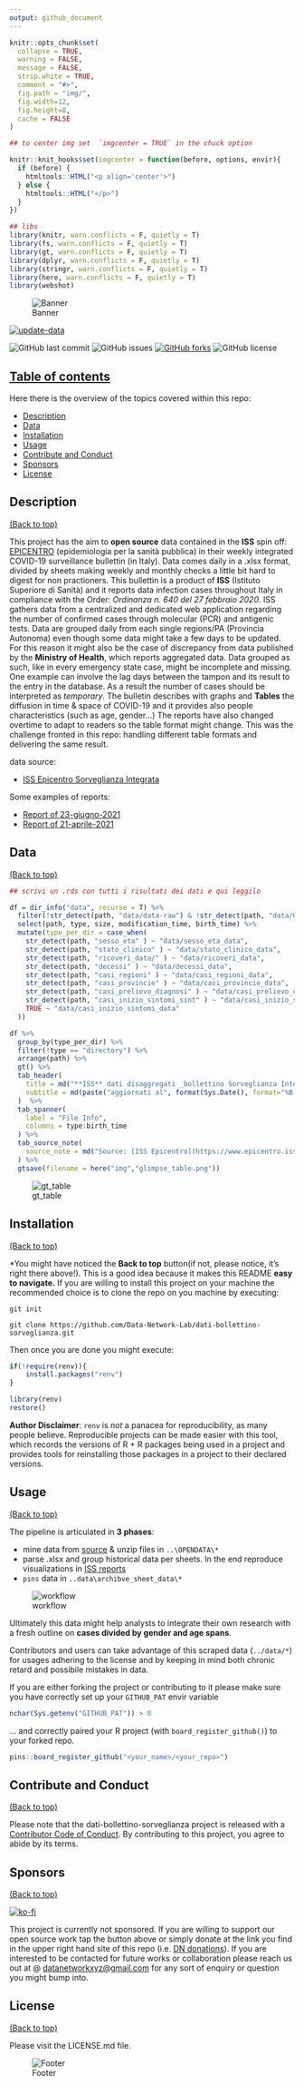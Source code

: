 ```yaml
---
output: github_document
---
```


<!-- README.md is generated from README.Rmd. Please edit that file -->

```r

knitr::opts_chunk$set(
  collapse = TRUE,
  warning = FALSE, 
  message = FALSE,
  strip.white = TRUE,
  comment = "#>",
  fig.path = "img/",
  fig.width=12,
  fig.height=8,
  cache = FALSE
)

## to center img set  `imgcenter = TRUE` in the chuck option

knitr::knit_hooks$set(imgcenter = function(before, options, envir){  
  if (before) {                                                     
    htmltools::HTML("<p align='center'>")
  } else {
    htmltools::HTML("</p>")
  }
})

## libs
library(knitr, warn.conflicts = F, quietly = T)
library(fs, warn.conflicts = F, quietly = T)
library(gt, warn.conflicts = F, quietly = T)
library(dplyr, warn.conflicts = F, quietly = T)
library(stringr, warn.conflicts = F, quietly = T)
library(here, warn.conflicts = F, quietly = T)
library(webshot)


```



<!-- Add banner here -->

![Banner](img/banner.png)

<!-- badges: start -->

<!-- GH action badge -->

[![update-data](https://github.com/Data-Network-Lab/dati-bollettino-sorveglianza/actions/workflows/update-data.yaml/badge.svg)](https://github.com/Data-Network-Lab/dati-bollettino-sorveglianza/actions/workflows/update-data.yaml)

![GitHub last
commit](https://img.shields.io/github/last-commit/Data-Network-Lab/dati-bollettino-sorveglianza?style=plastic)
![GitHub
issues](https://img.shields.io/github/issues/Data-Network-Lab/dati-bollettino-sorveglianza?style=plastic)
[![GitHub
forks](https://img.shields.io/github/forks/Data-Network-Lab/dati-bollettino-sorveglianza)](https://github.com/Data-Network-Lab/indicatore_zona_gialla/network)
![GitHub
license](https://img.shields.io/github/license/Data-Network-Lab/dati-bollettino-sorveglianza?style=plastic)

<!-- badges: end -->

## [Table of contents](#table-of-contents)

Here there is the overview of the topics covered within this repo:

-   [Description](#description)
-   [Data](#data)
-   [Installation](#installation)
-   [Usage](#usage)
-   [Contribute and Conduct](#contribute-and-conduct)
-   [Sponsors](#sponsors)
-   [License](#license)

## Description

[(Back to top)](#table-of-contents)

<!-- Describe your project in brief -->

This project has the aim to **open source** data contained in the **ISS** spin off:
[EPICENTRO](https://www.epicentro.iss.it/) (epidemiologia per la sanità
pubblica) in their weekly integrated COVID-19 surveillance bullettin (in
Italy). Data comes daily in a .xlsx format, divided by sheets making weekly and monthly checks a little bit hard to digest for non practioners.
This bullettin is a product of **ISS** (Istituto Superiore di
Sanità) and it reports data infection cases throughout Italy in
compliance with the Order: *Ordinanza n. 640 del 27 febbraio 2020*. ISS
gathers data from a centralized and dedicated web application regarding
the number of confirmed cases through molecular (PCR) and antigenic
tests. Data are grouped daily from each single regions/PA (Provincia
Autonoma) even though some data might take a few days to be updated. For
this reason it might also be the case of discrepancy from data published
by the **Ministry of Health**, which reports aggregated data. Data
grouped as such, like in every emergency state case, might be incomplete
and missing. One example can involve the lag days between the tampon and
its result to the entry in the database. As a result the number of cases
should be interpreted as *temporary*. The bulletin describes with graphs
and **Tables** the diffusion in time & space of COVID-19 and it provides
also people characteristics (such as age, gender...) The reports have
also changed overtime to adapt to readers so the table format might
change. This was the challenge fronted in this repo: handling different
table formats and delivering the same result.

data source:

-   [ISS Epicentro Sorveglianza Integrata](https://www.epicentro.iss.it/coronavirus/sars-cov-2-sorveglianza-dati)

Some examples of reports:

-   [Report of 23-giugno-2021](https://www.epicentro.iss.it/coronavirus/bollettino/Bollettino-sorveglianza-integrata-COVID-19_23-giugno-2021.pdf)
-   [Report of 21-aprile-2021](https://www.epicentro.iss.it/coronavirus/bollettino/Bollettino-sorveglianza-integrata-COVID-19_21-aprile-2021.pdf)



## Data

[(Back to top)](#table-of-contents)


```r
## scrivi un .rds con tutti i risultati dei dati e qui leggilo

df = dir_info("data", recurse = T) %>% 
  filter(!str_detect(path, "data/data-raw") & !str_detect(path, "data/OPENDATA")) %>% 
  select(path, type, size, modification_time, birth_time) %>% 
  mutate(type_per_dir = case_when(
    str_detect(path, "sesso_eta" ) ~ "data/sesso_eta_data",
    str_detect(path, "stato_clinico" ) ~ "data/stato_clinico_data",
    str_detect(path, "ricoveri_data/" ) ~ "data/ricoveri_data",
    str_detect(path, "decessi" ) ~ "data/decessi_data",
    str_detect(path, "casi_regioni" ) ~ "data/casi_regioni_data",
    str_detect(path, "casi_provincie" ) ~ "data/casi_provincie_data",
    str_detect(path, "casi_prelievo_diagnosi" ) ~ "data/casi_prelievo_diagnosi_data",
    str_detect(path, "casi_inizio_sintomi_sint" ) ~ "data/casi_inizio_sintomi_sint_data",
    TRUE ~ "data/casi_inizio_sintomi_data"
  ))

df %>% 
  group_by(type_per_dir) %>% 
  filter(!type == "directory") %>% 
  arrange(path) %>% 
  gt() %>% 
  tab_header(
    title = md("**ISS** dati disaggregati _bollettino Sorveglianza Integrata_"),
    subtitle = md(paste("aggiornati al", format(Sys.Date(), format="%B %d %Y")))
  )  %>% 
  tab_spanner(
    label = "File Info",
    columns = type:birth_time
  ) %>% 
  tab_source_note(
    source_note = md("Source: [ISS Epicentro](https://www.epicentro.iss.it/coronavirus/) bollettino sorveglianza integrata")
  ) %>% 
  gtsave(filename = here("img","glimpse_table.png"))

```

![gt_table](img/glimpse_table.png)


## Installation

[(Back to top)](#table-of-contents)

\*You might have noticed the **Back to top** button(if not, please
notice, it's right there above!). This is a good idea because it makes
this README **easy to navigate.** If you are willing to install this
project on your machine the recommended choice is to clone the repo on
you machine by executing:

`git init`

`git clone https://github.com/Data-Network-Lab/dati-bollettino-sorveglianza.git`

Then once you are done you might execute:

``` r
if(!require(renv)){
    install.packages("renv")
}

library(renv)
restore()
```

**Author Disclaimer**: `renv` is *not* a panacea for reproducibility, as
many people believe. Reproducible projects can be made easier with this
tool, which records the versions of R + R packages being used in a
project and provides tools for reinstalling those packages in a project
to their declared versions.

## Usage

[(Back to top)](#table-of-contents)

The pipeline is articulated in **3 phases**:

-   mine data from [source](https://www.epicentro.iss.it/coronavirus/open-data/OPENDATA-2021.zip) & unzip files in `..\OPENDATA\*`
-   parse .xlsx and group historical data per sheets. In the end reproduce visualizations in [ISS reports](https://www.epicentro.iss.it/coronavirus/bollettino/Bollettino-sorveglianza-integrata-COVID-19_23-giugno-2021.pdf)
-   `pins` data in `..data\archibve_sheet_data\*`

![workflow](img/data_mining_design.png)

Ultimately this data might help analysts to integrate their own research
with a fresh outline on **cases divided by gender and age spans**.


Contributors and users can take advantage of this scraped data
(`../data/*`) for usages adhering to the license and by keeping in mind both chronic retard and possibile mistakes in data.

If you are either forking the project or contributing to it please make
sure you have correctly set up your `GITHUB_PAT` envir variable

``` r
nchar(Sys.getenv("GITHUB_PAT")) > 0
```

... and correctly paired your R project (with `board_register_github()`)
to your forked repo.

``` r
pins::board_register_github("<your_name>/<your_repo>")
```

## Contribute and Conduct

[(Back to top)](#table-of-contents)

Please note that the dati-bollettino-sorveglianza project is released
with a [Contributor Code of
Conduct](https://contributor-covenant.org/version/2/0/CODE_OF_CONDUCT.html).
By contributing to this project, you agree to abide by its terms.

## Sponsors

[(Back to top)](#table-of-contents)

[![ko-fi](https://ko-fi.com/img/githubbutton_sm.svg)](https://ko-fi.com/N4N83TE3Z)

This project is currently not sponsored. If you are willing to support
our open source work tap the button above or simply donate at the link
you find in the upper right hand site of this repo (i.e. [DN
donations](https://datanetwork.xyz/donazioni/)). If you are interested
to be contacted for future works or collaboration please reach us out at
\@ [datanetworkxyz\@gmail.com](mailto:datanetworkxyz@gmail.com) for any
sort of enquiry or question you might bump into.

## License

[(Back to top)](#table-of-contents)

Please visit the LICENSE.md file.

<!-- Add the footer here -->

![Footer](img/footer.png)
